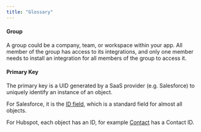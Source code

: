 ```yaml
---
title: "Glossary"
---
```


#### Group

A group could be a company, team, or workspace within your app. All member of the group has access to its integrations, and only one member needs to install an integration for all members of the group to access it.

#### Primary Key

The primary key is a UID generated by a SaaS provider (e.g. Salesforce) to uniquely identify an instance of an object.

For Salesforce, it is the [ID field](https://developer.salesforce.com/docs/atlas.en-us.object%5Freference.meta/object%5Freference/field%5Ftypes.htm#i1435616), which is a standard field for almost all objects.

For Hubspot, each object has an ID, for example [Contact](https://developers.hubspot.com/docs/api/crm/contacts) has a Contact ID.